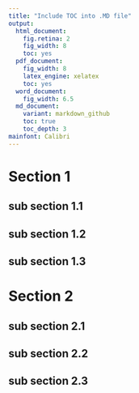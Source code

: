 ```yaml
---
title: "Include TOC into .MD file"
output:
  html_document:
    fig.retina: 2
    fig_width: 8
    toc: yes
  pdf_document:
    fig_width: 8
    latex_engine: xelatex
    toc: yes
  word_document:
    fig_width: 6.5
  md_document:
    variant: markdown_github
    toc: true
    toc_depth: 3
mainfont: Calibri
---
```

    
# Section 1  

## sub section 1.1  

## sub section 1.2  

## sub section 1.3  

# Section 2  

## sub section 2.1  

## sub section 2.2  

## sub section 2.3  